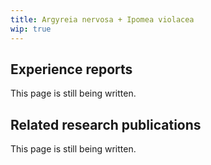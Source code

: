 ---
title: Argyreia nervosa + Ipomea violacea
wip: true
---

## Experience reports

This page is still being written.

## Related research publications

This page is still being written.

